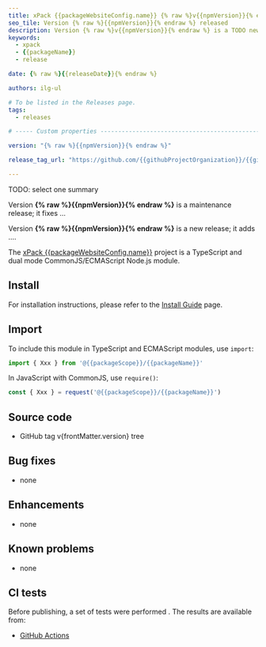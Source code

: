 ```yaml
---
title: xPack {{packageWebsiteConfig.name}} {% raw %}v{{npmVersion}}{% endraw %} released
seo_tile: Version {% raw %}{{npmVersion}}{% endraw %} released
description: Version {% raw %}v{{npmVersion}}{% endraw %} is a TODO new/maintenance release
keywords:
  - xpack
  - {{packageName}}
  - release

date: {% raw %}{{releaseDate}}{% endraw %}

authors: ilg-ul

# To be listed in the Releases page.
tags:
  - releases

# ----- Custom properties -----------------------------------------------------

version: "{% raw %}{{npmVersion}}{% endraw %}"

release_tag_url: "https://github.com/{{githubProjectOrganization}}/{{githubProjectName}}/tree/v{% raw %}{{npmVersion}}{% endraw %}"

---
```




TODO: select one summary

Version **{% raw %}{{npmVersion}}{% endraw %}** is a maintenance release; it fixes ...

Version **{% raw %}{{npmVersion}}{% endraw %}** is a new release; it adds ....

<!-- truncate -->

<PageMetadata title={frontMatter.seo_title} />

The [xPack {{packageWebsiteConfig.name}}](https://{{githubProjectOrganization}}.github.io/{{githubProjectName}}/)
project is a TypeScript and dual mode CommonJS/ECMAScript Node.js module.

<Prerequisites nodeVersion="{{packageEnginesNodeVersion}}"/>

## Install

For installation instructions, please refer to the
[Install Guide](/docs/install/)
page.

## Import

To include this module in TypeScript and ECMAScript modules, use `import`:

```typescript
import { Xxx } from '@{{packageScope}}/{{packageName}}'
```

In JavaScript with CommonJS, use `require()`:

```javascript
const { Xxx } = request('@{{packageScope}}/{{packageName}}')
```

## Source code

- <Link to={frontMatter.release_tag_url}>GitHub tag v{frontMatter.version} tree</Link>

## Bug fixes

- none

## Enhancements

- none

## Known problems

- none

## CI tests

Before publishing, a set of tests were performed .
The results are available from:

- [GitHub Actions](https://github.com/{{githubProjectOrganization}}/{{githubProjectName}}/actions)

